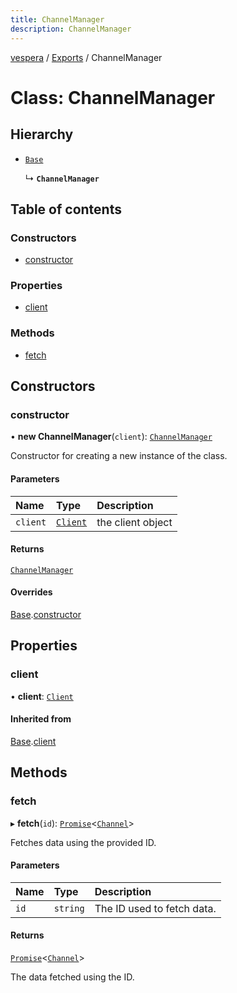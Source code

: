 ```yaml
---
title: ChannelManager
description: ChannelManager
---
```

[vespera](../README) / [Exports](../modules) / ChannelManager

# Class: ChannelManager

## Hierarchy

- [`Base`](Base)

  ↳ **`ChannelManager`**

## Table of contents

### Constructors

- [constructor](ChannelManager#constructor)

### Properties

- [client](ChannelManager#client)

### Methods

- [fetch](ChannelManager#fetch)

## Constructors

### constructor

• **new ChannelManager**(`client`): [`ChannelManager`](ChannelManager)

Constructor for creating a new instance of the class.

#### Parameters

| Name | Type | Description |
| :------ | :------ | :------ |
| `client` | [`Client`](Client) | the client object |

#### Returns

[`ChannelManager`](ChannelManager)

#### Overrides

[Base](Base).[constructor](Base#constructor)




## Properties

### client

• **client**: [`Client`](Client)

#### Inherited from

[Base](Base).[client](Base#client)




## Methods

### fetch

▸ **fetch**(`id`): [`Promise`]( https://developer.mozilla.org/docs/Web/JavaScript/Reference/Global_Objects/Promise )\<[`Channel`](Channel)\>

Fetches data using the provided ID.

#### Parameters

| Name | Type | Description |
| :------ | :------ | :------ |
| `id` | `string` | The ID used to fetch data. |

#### Returns

[`Promise`]( https://developer.mozilla.org/docs/Web/JavaScript/Reference/Global_Objects/Promise )\<[`Channel`](Channel)\>

The data fetched using the ID.



